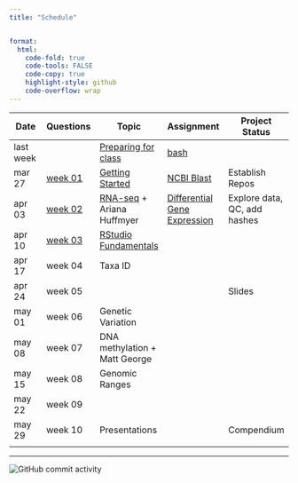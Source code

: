 ```yaml
---
title: "Schedule"


format:
  html:
    code-fold: true
    code-tools: FALSE
    code-copy: true
    highlight-style: github
    code-overflow: wrap
---
```


| Date      | Questions                       | Topic                                                | Assignment                                             | Project Status               |
|---------------|---------------|---------------|---------------|---------------|
| last week |                                 | [Preparing for class](lectures/00-before.qmd)        | [bash](assignments/00-bash.qmd)                        |                              |
| mar 27    | [week 01](questions/week01.md)  | [Getting Started](lectures/01-start-up.qmd)          | [NCBI Blast](assignments/01-blast.qmd)                 | Establish Repos              |
| apr 03    | [week 02](questions/week02.qmd) | [RNA-seq](lectures/02-rna-seq.qmd) + Ariana Huffmyer | [Differential Gene Expression](assignments/02-DGE.qmd) | Explore data, QC, add hashes |
| apr 10    | [week 03](questions/week02.qmd) | [RStudio Fundamentals](lectures/03-rstudio.qmd)      |                                                        |                              |
| apr 17    | week 04                         | Taxa ID                                              |                                                        |                              |
| apr 24    | week 05                         |                                                      |                                                        | Slides                       |
| may 01    | week 06                         | Genetic Variation                                    |                                                        |                              |
| may 08    | week 07                         | DNA methylation + Matt George                        |                                                        |                              |
| may 15    | week 08                         | Genomic Ranges                                       |                                                        |                              |
| may 22    | week 09                         |                                                      |                                                        |                              |
| may 29    | week 10                         | Presentations                                        |                                                        | Compendium                   |
|           |                                 |                                                      |                                                        |                              |

------------------------------------------------------------------------

<img src="https://img.shields.io/github/commit-activity/w/sr320/course-FISH546-2023" alt="GitHub commit activity"/>
